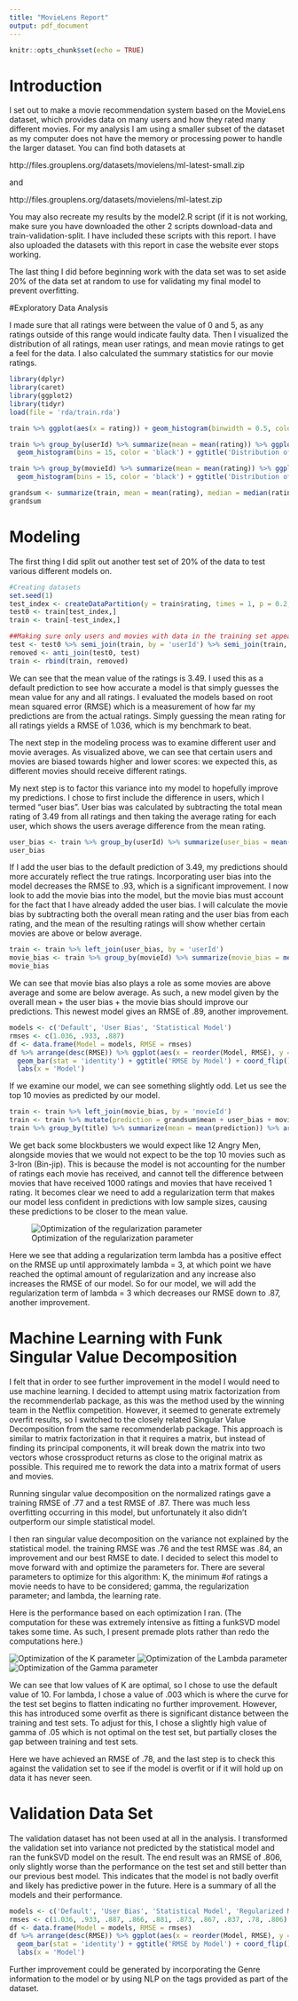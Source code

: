 ---
title: "MovieLens Report"
output: pdf_document
---

```{r setup, include=FALSE}
knitr::opts_chunk$set(echo = TRUE)
```

# Introduction

I set out to make a movie recommendation system based on the MovieLens dataset, which provides data on many users and how they rated many different movies. For my analysis I am using a smaller subset of the dataset as my computer does not have the memory or processing power to handle the larger dataset. You can find both datasets at

http://files.grouplens.org/datasets/movielens/ml-latest-small.zip

and

http://files.grouplens.org/datasets/movielens/ml-latest.zip

You may also recreate my results by the model2.R script (if it is not working, make sure you have downloaded the other 2 scripts download-data and train-validation-split. I have included these scripts with this report. I have also uploaded the datasets with this report in case the website ever stops working.

The last thing I did before beginning work with the data set was to set aside 20% of the data set at random to use for validating my final model to prevent overfitting.

#Exploratory Data Analysis

I made sure that all ratings were between the value of 0 and 5, as any ratings outside of this range would indicate faulty data. Then I visualized the distribution of all ratings, mean user ratings, and mean movie ratings to get a feel for the data. I also calculated the summary statistics for our movie ratings.

```{r echo = FALSE, message = FALSE}
library(dplyr)
library(caret)
library(ggplot2)
library(tidyr)
load(file = 'rda/train.rda')

train %>% ggplot(aes(x = rating)) + geom_histogram(binwidth = 0.5, color = 'black') + ggtitle('Histogram of Movie Ratings')

train %>% group_by(userId) %>% summarize(mean = mean(rating)) %>% ggplot(aes(x = mean)) + 
  geom_histogram(bins = 15, color = 'black') + ggtitle('Distribution of Mean User Ratings')

train %>% group_by(movieId) %>% summarize(mean = mean(rating)) %>% ggplot(aes(x = mean)) + 
  geom_histogram(bins = 15, color = 'black') + ggtitle('Distribution of Mean Movie Ratings')

grandsum <- summarize(train, mean = mean(rating), median = median(rating), sd = sd(rating))
grandsum
```

# Modeling

The first thing I did split out another test set of 20% of the data to test various different models on.

```{r echo=FALSE, message=FALSE}
#Creating datasets
set.seed(1)
test_index <- createDataPartition(y = train$rating, times = 1, p = 0.2, list = FALSE)
test0 <- train[test_index,]
train <- train[-test_index,]

##Making sure only users and movies with data in the training set appear in the test set.
test <- test0 %>% semi_join(train, by = 'userId') %>% semi_join(train, by = 'movieId')
removed <- anti_join(test0, test)
train <- rbind(train, removed)
```

We can see that the mean value of the ratings is 3.49. I used this as a default prediction to see how accurate a
model is that simply guesses the mean value for any and all ratings. I evaluated the models based on root mean
squared error (RMSE) which is a measurement of how far my predictions are from the actual ratings. Simply guessing
the mean rating for all ratings yields a RMSE of 1.036, which is my benchmark to beat.

The next step in the modeling process was to examine different user and movie averages. As visualized above, we can see that certain users and movies are biased towards higher and lower scores: we expected this, as different movies should receive different ratings.

My next step is to factor this variance into my model to hopefully improve my predictions. I chose to first include the difference in users, which I termed "user bias". User bias was calculated by subtracting the total mean rating of 3.49 from all ratings and then taking the average rating for each user, which shows the users average difference from the mean rating.

\newpage

```{r echo=FALSE}
user_bias <- train %>% group_by(userId) %>% summarize(user_bias = mean(rating - grandsum$mean))
user_bias
```

If I add the user bias to the default prediction of 3.49, my predictions should more accurately reflect the true
ratings. Incorporating user bias into the model decreases the RMSE to .93, which is a significant improvement. I now look to add the movie bias into the model, but the movie bias must account for the fact that I have already added the user bias. I will calculate the movie bias by subtracting both the overall mean rating and the user bias from each rating, and the mean of the resulting ratings will show whether certain movies are above or below average.

```{r echo=FALSE}
train <- train %>% left_join(user_bias, by = 'userId')
movie_bias <- train %>% group_by(movieId) %>% summarize(movie_bias = mean(rating - grandsum$mean - user_bias))
movie_bias
```

We can see that movie bias also plays a role as some movies are above average and some are below average. As such, a
new model given by the overall mean + the user bias + the movie bias should improve our predictions. This newest
model gives an RMSE of .89, another improvement.

```{r echo=FALSE}
models <- c('Default', 'User Bias', 'Statistical Model')
rmses <- c(1.036, .933, .887)
df <- data.frame(Model = models, RMSE = rmses)
df %>% arrange(desc(RMSE)) %>% ggplot(aes(x = reorder(Model, RMSE), y = RMSE, fill = Model)) + 
  geom_bar(stat = 'identity') + ggtitle('RMSE by Model') + coord_flip() + theme(legend.position = 'none') + 
  labs(x = 'Model')
```



If we examine our model, we can see something slightly odd. Let us see the top 10 movies as predicted by our model.

```{r echo=FALSE}
train <- train %>% left_join(movie_bias, by = 'movieId')
train <- train %>% mutate(prediction = grandsum$mean + user_bias + movie_bias)
train %>% group_by(title) %>% summarize(mean = mean(prediction)) %>% arrange(desc(mean)) %>% .[1:10,]
```

We get back some blockbusters we would expect like 12 Angry Men, alongside movies that we would not expect to be the top 10 movies such as 3-Iron (Bin-jip). This is because the model is not accounting for the number of ratings each movie has received, and cannot tell the difference between movies that have received 1000 ratings and movies that have received 1 rating. It becomes clear we need to add a regularization term that makes our model less confident in predictions with low sample sizes, causing these predictions to be closer to the mean value.

![Optimization of the regularization parameter](plots/lambda-optimization.png)


Here we see that adding a regularization term lambda has a positive effect on the RMSE up until approximately
lambda = 3, at which point we have reached the optimal amount of regularization and any increase also increases the RMSE of our model. So for our model, we will add the regularization term of lambda = 3 which decreases our RMSE down to .87, another improvement.

# Machine Learning with Funk Singular Value Decomposition

I felt that in order to see further improvement in the model I would need to use machine learning. I decided to attempt using matrix factorization from the recommenderlab package, as this was the method used by the winning team in the Netflix competition. However, it seemed to generate extremely overfit results, so I switched to the closely related Singular Value Decomposition from the same recommenderlab package. This approach is similar to matrix factorization in that it requires a matrix, but instead of finding its principal components, it will break down the matrix into two vectors whose crossproduct returns as close to the original matrix as possible. This required me to rework the data into a matrix format of users and movies.

Running singular value decomposition on the normalized ratings gave a training RMSE of .77 and a test RMSE of .87. There was much less overfitting occurring in this model, but unfortunately it also didn't outperform our simple statistical model.

I then ran singular value decomposition on the variance not explained by the statistical model. the training RMSE was .76 and the test RMSE was .84, an improvement and our best RMSE to date. I decided to select this model to move forward with and optimize the parameters for. There are several parameters to optimize for this algorithm: K, the minimum #of ratings a movie needs to have to be considered; gamma, the regularization parameter; and lambda, the learning rate.

Here is the performance based on each optimization I ran. (The computation for these was extremely intensive as fitting a funkSVD model takes some time. As such, I present premade plots rather than redo the computations here.)


![Optimization of the K parameter](plots/K Optimization.png)
![Optimization of the Lambda parameter](plots/Lambda2 Opt.png)
![Optimization of the Gamma parameter](plots/Gamma Optimization2.png)
\newpage

We can see that low values of K are optimal, so I chose to use the default value of 10. For lambda, I chose a value of .003 which is where the curve for the test set begins to flatten indicating no further improvement. However, this has introduced some overfit as there is significant distance between the training and test sets. To adjust for this, I chose a slightly high value of gamma of .05 which is not optimal on the test set, but partially closes the gap between training and test sets.

Here we have achieved an RMSE of .78, and the last step is to check this against the validation set to see if the model is overfit or if it will hold up on data it has never seen.

# Validation Data Set

The validation dataset has not been used at all in the analysis. I transformed the validation set into variance not predicted by the statistical model and ran the funkSVD model on the result. The end result was an RMSE of .806, only slightly worse than the performance on the test set and still better than our previous best model. This indicates that the model is not badly overfit and likely has predictive power in the future. Here is a summary of all the models and their performance.

```{r echo=FALSE}
models <- c('Default', 'User Bias', 'Statistical Model', 'Regularized Model', 'Normalized Factorization', 'Residuals Factorization', 'Normalized SVD', 'Residuals SVD', 'Optimized SVD', 'Model Validation')
rmses <- c(1.036, .933, .887, .866, .881, .873, .867, .837, .78, .806)
df <- data.frame(Model = models, RMSE = rmses)
df %>% arrange(desc(RMSE)) %>% ggplot(aes(x = reorder(Model, RMSE), y = RMSE, fill = Model)) + 
  geom_bar(stat = 'identity') + ggtitle('RMSE by Model') + coord_flip() + theme(legend.position = 'none') + 
  labs(x = 'Model')
```

Further improvement could be generated by incorporating the Genre information to the model or by using NLP on the tags provided as part of the dataset.



